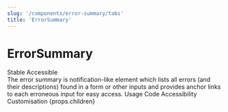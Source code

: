 ```yaml
---
slug: '/components/error-summary/tabs'
title: 'ErrorSummary'
---
```



# ErrorSummary

<div class="status-label-description">
<StatusLabel type="info">Stable</StatusLabel>
<StatusLabel type="success" style={{ marginLeft: 'var(--spacing-xs)' }}>Accessible</StatusLabel>
<StatusLabelTooltip/>
</div>

<LeadParagraph>
  The error summary is notification-like element which lists all errors (and their descriptions) found in a form or other inputs and provides anchor links to each erroneous input for easy access.
</LeadParagraph>

<PageTabs pageContext={props.pageContext}>
  <PageTabs.TabList>
    <PageTabs.Tab href="/">Usage</PageTabs.Tab>
    <PageTabs.Tab href="/code">Code</PageTabs.Tab>
    <PageTabs.Tab href="/accessibility">Accessibility</PageTabs.Tab>
    <PageTabs.Tab href="/customisation">Customisation</PageTabs.Tab>
  </PageTabs.TabList>
  <PageTabs.TabPanel>{props.children}</PageTabs.TabPanel>
</PageTabs>
